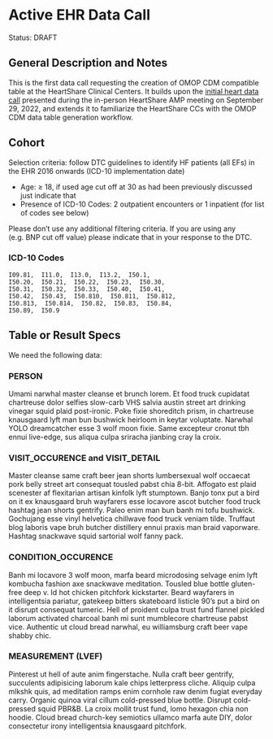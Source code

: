 # Active EHR Data Call 

Status: DRAFT

## General Description and Notes

This is the first data call requesting the creation of OMOP CDM compatible table at the HeartShare Clinical Centers. It builds upon the  [initial heart data call](#heartshareamp2022) presented during the in-person HeartShare AMP meeting on September 29, 2022, and extends it to familiarize the HeartShare CCs with the OMOP CDM data table generation workflow.

## Cohort

Selection criteria: follow DTC guidelines to identify HF patients (all EFs) in the EHR 2016 onwards (ICD-10 implementation date)

-   Age: $\geq$ 18, if used age cut off at 30 as had been previously discussed just indicate that
-   Presence of ICD-10 Codes: 2 outpatient encounters or 1 inpatient (for list of codes see below)

Please don't use any additional filtering criteria. If you are using any (e.g. BNP cut off value) please indicate that in your response to the DTC.

### ICD-10 Codes

```
I09.81,  I11.0,  I13.0,  I13.2,  I50.1,  
I50.20,  I50.21,  I50.22,  I50.23,  I50.30,  
I50.31,  I50.32,  I50.33,  I50.40,  I50.41,  
I50.42,  I50.43,  I50.810,  I50.811,  I50.812,  
I50.813,  I50.814,  I50.82,  I50.83,  I50.84,  
I50.89,  I50.9
```

## Table or Result Specs

We need the following data: 

### PERSON

Umami narwhal master cleanse et brunch lorem. Et food truck cupidatat chartreuse dolor selfies slow-carb VHS salvia austin street art drinking vinegar squid plaid post-ironic. Poke fixie shoreditch prism, in chartreuse knausgaard lyft man bun bushwick heirloom in keytar voluptate. Narwhal YOLO dreamcatcher esse 3 wolf moon fixie. Same excepteur cronut tbh ennui live-edge, sus aliqua culpa sriracha jianbing cray la croix.

### VISIT_OCCURENCE and VISIT_DETAIL

Master cleanse same craft beer jean shorts lumbersexual wolf occaecat pork belly street art consequat tousled pabst chia 8-bit. Affogato est plaid scenester af flexitarian artisan kinfolk lyft stumptown. Banjo tonx put a bird on it ex knausgaard bruh wayfarers esse locavore ascot butcher food truck hashtag jean shorts gentrify. Paleo enim man bun banh mi tofu bushwick. Gochujang esse vinyl helvetica chillwave food truck veniam tilde. Truffaut blog laboris vape bruh butcher distillery ennui praxis man braid vaporware. Hashtag snackwave squid sartorial wolf fanny pack.

### CONDITION_OCCURENCE

Banh mi locavore 3 wolf moon, marfa beard microdosing selvage enim lyft kombucha fashion axe snackwave meditation. Tousled blue bottle gluten-free deep v. Id hot chicken pitchfork kickstarter. Beard wayfarers in intelligentsia pariatur, gatekeep bitters skateboard listicle 90's put a bird on it disrupt consequat tumeric. Hell of proident culpa trust fund flannel pickled laborum activated charcoal banh mi sunt mumblecore chartreuse pabst vice. Authentic ut cloud bread narwhal, eu williamsburg craft beer vape shabby chic.

### MEASUREMENT (LVEF)

Pinterest ut hell of aute anim fingerstache. Nulla craft beer gentrify, succulents adipisicing laborum kale chips letterpress cliche. Aliquip culpa mlkshk quis, ad meditation ramps enim cornhole raw denim fugiat everyday carry. Organic quinoa viral cillum cold-pressed blue bottle. Disrupt cold-pressed squid PBR&B. La croix mollit trust fund, lomo hexagon chia non hoodie. Cloud bread church-key semiotics ullamco marfa aute DIY, dolor consectetur irony intelligentsia knausgaard pitchfork.


